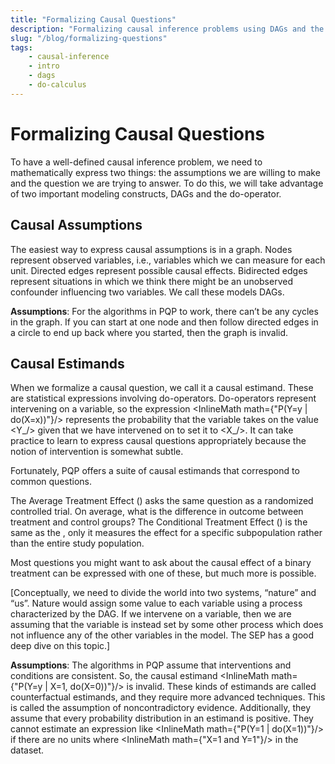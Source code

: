```yaml
---
title: "Formalizing Causal Questions"
description: "Formalizing causal inference problems using DAGs and the do-operator"
slug: "/blog/formalizing-questions"
tags:
    - causal-inference
    - intro
    - dags
    - do-calculus
---
```




# Formalizing Causal Questions

To have a well-defined causal inference problem, we need to mathematically express two things: the assumptions we are willing to make and the question we are trying to answer. To do this, we will take advantage of two important modeling constructs, DAGs and the do-operator.

## Causal Assumptions

The easiest way to express causal assumptions is in a graph. Nodes represent observed variables, i.e., variables which we can measure for each unit. Directed edges represent possible causal effects. Bidirected edges represent situations in which we think there might be an unobserved confounder influencing two variables. We call these models DAGs.

**Assumptions**: For the algorithms in PQP to work, there can’t be any cycles in the graph. If you can start at one node and then follow directed edges in a circle to end up back where you started, then the graph is invalid.

## Causal Estimands

When we formalize a causal question, we call it a causal estimand. These are statistical expressions involving do-operators. Do-operators represent intervening on a variable, so the expression <InlineMath math={"P(Y=y | do(X=x))"}/> represents the probability that the variable <Y/> takes on the value <Y_/> given that we have intervened on <X/> to set it to <X_/>. It can take practice to learn to express causal questions appropriately because the notion of intervention is somewhat subtle.

Fortunately, PQP offers a suite of causal estimands that correspond to common questions.

The Average Treatment Effect (<ATE/>) asks the same question as a randomized controlled trial. On average, what is the difference in outcome between treatment and control groups?
The Conditional Treatment Effect (<CATE/>) is the same as the <ATE/>, only it measures the effect for a specific subpopulation rather than the entire study population.

Most questions you might want to ask about the causal effect of a binary treatment can be expressed with one of these, but much more is possible.

[Conceptually, we need to divide the world into two systems, “nature” and “us”. Nature would assign some value to each variable using a process characterized by the DAG. If we intervene on a variable, then we are assuming that the variable is instead set by some other process which does not influence any of the other variables in the model. The SEP has a good deep dive on this topic.]

**Assumptions**: The algorithms in PQP assume that interventions and conditions are consistent. So, the causal estimand <InlineMath math={"P(Y=y | X=1, do(X=0))"}/> is invalid. These kinds of estimands are called counterfactual estimands, and they require more advanced techniques. This is called the assumption of noncontradictory evidence. Additionally, they assume that every probability distribution in an estimand is positive. They cannot estimate an expression like <InlineMath math={"P(Y=1 | do(X=1))"}/> if there are no units where <InlineMath math={"X=1 and Y=1"}/> in the dataset.